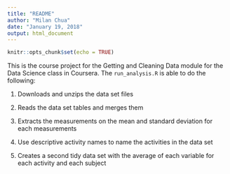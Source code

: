 ```yaml
---
title: "README"
author: "Milan Chua"
date: "January 19, 2018"
output: html_document
---
```


```r
knitr::opts_chunk$set(echo = TRUE)
```

This is the course project for the Getting and Cleaning Data module for the Data Science class in Coursera. The ```run_analysis.R``` is able to do the following:

1. Downloads and unzips the data set files

2. Reads the data set tables and merges them

3. Extracts the measurements on the mean and standard deviation for each measurements

4. Use descriptive activity names to name the activities in the data set

5. Creates a second tidy data set with the average of each variable for each activity and each subject
